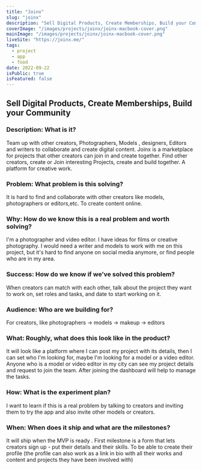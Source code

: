 ```yaml
---
title: "Joinx"
slug: "joinx"
description: "Sell Digital Products, Create Memberships, Build your Community"
coverImage: "/images/projects/joinx/joinx-macbook-cover.png"
mainImage: "/images/projects/joinx/joinx-macbook-cover.png"
liveSite: "https://joinx.me/"
tags:
  - project
  - app
  - food
date: 2022-09-22
isPublic: true
isFeatured: false
---
```


## Sell Digital Products, Create Memberships, Build your Community

### Description: What is it?

Team up with other creators, Photographers, Models , designers, Editors and writers to collaborate and create digital content.
Joinx is a marketplace for projects that other creators can join in and create together.
Find other creators, create or Join interesting Projects, create and build together.
A platform for creative work.

### Problem: What problem is this solving?

It is hard to find and collaborate with other creators like models, photographers or editors,etc. To create content online.

### Why: How do we know this is a real problem and worth solving?

I'm a photographer and video editor. I have ideas for films or creative photography. I would need a writer and models to work with me on this project, but it's hard to find anyone on social media anymore, or find people who are in my area.

### Success: How do we know if we’ve solved this problem?

When creators can match with each other, talk about the project they want to work on, set roles and tasks, and date to start working on it.

### Audience: Who are we building for?

For creators, like photographers -> models -> makeup -> editors

### What: Roughly, what does this look like in the product?

It will look like a platform where I can post my project with its details, then I can set who I'm looking for, maybe I'm looking for a model or a video editor. Anyone who is a model or video editor in my city can see my project details and request to join the team. After joining the dashboard will help to manage the tasks.

### How: What is the experiment plan?

I want to learn if this is a real problem by talking to creators and inviting them to try the app and also invite other models or creators.

### When: When does it ship and what are the milestones?

It will ship when the MVP is ready .
First milestone is a form that lets creators sign up - put their details and their skills. To be able to create their profile (the profile can also work as a link in bio with all their works and content and projects they have been involved with)
